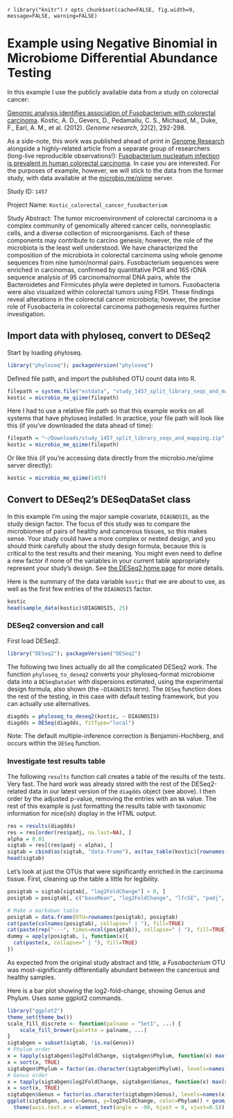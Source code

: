 <!--
%\VignetteEngine{knitr::knitr}
%\VignetteIndexEntry{phyloseq and DESeq2 on Colorectal Cancer Data}
-->
`r library("knitr")`
`r opts_chunk$set(cache=FALSE, fig.width=9, message=FALSE, warning=FALSE)`
<link href="http://joey711.github.com/phyloseq/markdown.css" rel="stylesheet"></link>

# Example using Negative Binomial in Microbiome Differential Abundance Testing

In this example I use the publicly available data from a study on colorectal cancer:

[Genomic analysis identifies association of Fusobacterium with colorectal carcinoma](http://genome.cshlp.org/content/22/2/292.long).
Kostic, A. D., Gevers, D., Pedamallu, C. S., Michaud, M., Duke, F., Earl, A. M., et al. (2012). *Genome research*, 22(2), 292-298. 

As a side-note, this work was published ahead of print in [Genome Research](http://genome.cshlp.org/) alongside a highly-related article from a separate group of researchers (long-live reproducible observations!): [Fusobacterium nucleatum infection is prevalent in human colorectal carcinoma](http://genome.cshlp.org/content/22/2/299.long). In case you are interested. For the purposes of example, however, we will stick to the data from the former study, with data available at the [microbio.me/qiime](http://www.microbio.me/qiime/) server.

Study ID:  `1457`

Project Name:	`Kostic_colorectal_cancer_fusobacterium`

Study Abstract:	The tumor microenvironment of colorectal carcinoma is a complex community of genomically altered cancer cells, nonneoplastic cells, and a diverse collection of microorganisms. Each of these components may contribute to carcino genesis; however, the role of the microbiota is the least well understood. We have characterized the composition of the microbiota in colorectal carcinoma using whole genome sequences from nine tumor/normal pairs. Fusobacterium sequences were enriched in carcinomas, confirmed by quantitative PCR and 16S rDNA sequence analysis of 95 carcinoma/normal DNA pairs, while the Bacteroidetes and Firmicutes phyla were depleted in tumors. Fusobacteria were also visualized within colorectal tumors using FISH. These findings reveal alterations in the colorectal cancer microbiota; however, the precise role of Fusobacteria in colorectal carcinoma pathogenesis requires further investigation.

## Import data with phyloseq, convert to DESeq2

Start by loading phyloseq.

```r
library("phyloseq"); packageVersion("phyloseq")
```

Defined file path, and import the published OTU count data into R.

```r
filepath = system.file("extdata", "study_1457_split_library_seqs_and_mapping.zip", package="phyloseq")
kostic = microbio_me_qiime(filepath)
```

Here I had to use a relative file path so that this example works on all systems that have phyloseq installed. In practice, your file path will look like this (if you've downloaded the data ahead of time):

```r
filepath = "~/Downloads/study_1457_split_library_seqs_and_mapping.zip"
kostic = microbio_me_qiime(filepath)
```

Or like this (if you're accessing data directly from the microbio.me/qiime server directly):

```r
kostic = microbio_me_qiime(1457)
```


## Convert to DESeq2's DESeqDataSet class

In this example I'm using the major sample covariate, `DIAGNOSIS`, as the study design factor. The focus of this study was to compare the microbiomes of pairs of healthy and cancerous tissues, so this makes sense. Your study could have a more complex or nested design, and you should think carefully about the study design formula, because this is critical to the test results and their meaning. You might even need to define a new factor if none of the variables in your current table appropriately represent your study's design. See [the DESeq2 home page](http://www.bioconductor.org/packages/release/bioc/html/DESeq2.html) for more details. 

Here is the summary of the data variable `kostic` that we are about to use, as well as the first few entries of the `DIAGNOSIS` factor.
```r
kostic
head(sample_data(kostic)$DIAGNOSIS, 25)
```

### DESeq2 conversion and call

First load DESeq2.

```r
library("DESeq2"); packageVersion("DESeq2")
```

The following two lines actually do all the complicated DESeq2 work. The function `phyloseq_to_deseq2` converts your phyloseq-format microbiome data into a `DESeqDataSet` with dispersions estimated, using the experimental design formula, also shown (the `~DIAGNOSIS` term). The `DESeq` function does the rest of the testing, in this case with default testing framework, but you can actually use alternatives. 

```r
diagdds = phyloseq_to_deseq2(kostic, ~ DIAGNOSIS)
diagdds = DESeq(diagdds, fitType="local")
```
Note: The default multiple-inference correction is Benjamini-Hochberg, and occurs within the `DESeq` function.

### Investigate test results table

The following `results` function call creates a table of the results of the tests. Very fast. The hard work was already stored with the rest of the DESeq2-related data in our latest version of the `diagdds` object (see above). I then order by the adjusted p-value, removing the entries with an `NA` value. The rest of this example is just formatting the results table with taxonomic information for nice(ish) display in the HTML output.

```r
res = results(diagdds)
res = res[order(res$padj, na.last=NA), ]
alpha = 0.01
sigtab = res[(res$padj < alpha), ]
sigtab = cbind(as(sigtab, "data.frame"), as(tax_table(kostic)[rownames(sigtab), ], "matrix"))
head(sigtab)
```

Let's look at just the OTUs that were significantly enriched in the carcinoma tissue. First, cleaning up the table a little for legibility.

```r
posigtab = sigtab[sigtab[, "log2FoldChange"] > 0, ]
posigtab = posigtab[, c("baseMean", "log2FoldChange", "lfcSE", "padj", "Phylum", "Class", "Family", "Genus")]
```
```r
# Make a markdown table
posigtab = data.frame(OTU=rownames(posigtab), posigtab)
cat(paste(colnames(posigtab), collapse=" | "), fill=TRUE)
cat(paste(rep("---", times=ncol(posigtab)), collapse=" | "), fill=TRUE)
dummy = apply(posigtab, 1, function(x){
  cat(paste(x, collapse=" | "), fill=TRUE)
})
```

As expected from the original study abstract and title, a *Fusobacterium* OTU was most-significantly differentially abundant between the cancerous and healthy samples.

Here is a bar plot showing the log2-fold-change, showing Genus and Phylum. Uses some ggplot2 commands.

```r
library("ggplot2")
theme_set(theme_bw())
scale_fill_discrete <- function(palname = "Set1", ...) {
    scale_fill_brewer(palette = palname, ...)
}
sigtabgen = subset(sigtab, !is.na(Genus))
# Phylum order
x = tapply(sigtabgen$log2FoldChange, sigtabgen$Phylum, function(x) max(x))
x = sort(x, TRUE)
sigtabgen$Phylum = factor(as.character(sigtabgen$Phylum), levels=names(x))
# Genus order
x = tapply(sigtabgen$log2FoldChange, sigtabgen$Genus, function(x) max(x))
x = sort(x, TRUE)
sigtabgen$Genus = factor(as.character(sigtabgen$Genus), levels=names(x))
ggplot(sigtabgen, aes(x=Genus, y=log2FoldChange, color=Phylum)) + geom_point(size=6) + 
  theme(axis.text.x = element_text(angle = -90, hjust = 0, vjust=0.5))
```

